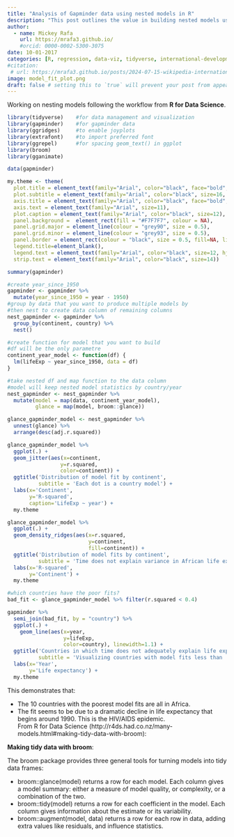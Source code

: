 ```yaml
---
title: "Analysis of Gapminder data using nested models in R"
description: "This post outlines the value in building nested models using the purrr and broom packages"
author:
  - name: Mickey Rafa
    url: https://mrafa3.github.io/
    #orcid: 0000-0002-5300-3075
date: 10-01-2017
categories: [R, regression, data-viz, tidyverse, international-development] # self-defined categories
#citation: 
 # url: https://mrafa3.github.io/posts/2024-07-15-wikipedia-international-mens-soccer/ 
image: model_fit_plot.png
draft: false # setting this to `true` will prevent your post from appearing on your listing page until you're ready!
---
```


Working on nesting models following the workflow from **R for Data Science**.

```r
library(tidyverse)    #for data management and visualization
library(gapminder)    #for gapminder data
library(ggridges)     #to enable joyplots
library(extrafont)    #to import preferred font
library(ggrepel)      #for spacing geom_text() in ggplot
library(broom)
library(gganimate)

data(gapminder)

my.theme <- theme(
  plot.title = element_text(family="Arial", color="black", face="bold", size=18, hjust=0), 
  plot.subtitle = element_text(family="Arial", color="black", size=16, hjust=0), 
  axis.title = element_text(family="Arial", color="black", face="bold", size=12), 
  axis.text = element_text(family="Arial", size=11), 
  plot.caption = element_text(family="Arial", color="black", size=12), 
  panel.background =  element_rect(fill = "#F7F7F7", colour = NA), 
  panel.grid.major = element_line(colour = "grey90", size = 0.5),
  panel.grid.minor = element_line(colour = "grey93", size = 0.5),
  panel.border = element_rect(colour = "black", size = 0.5, fill=NA, linetype = 1),
  legend.title=element_blank(), 
  legend.text = element_text(family="Arial", color="black", size=12, hjust=0),
  strip.text = element_text(family="Arial", color="black", size=14))
```

```r
summary(gapminder)
```

```r
#create year_since_1950
gapminder <- gapminder %>% 
  mutate(year_since_1950 = year - 1950)
#group by data that you want to produce multiple models by
#then nest to create data column of remaining columns
nest_gapminder <- gapminder %>% 
  group_by(continent, country) %>% 
  nest()

#create function for model that you want to build
#df will be the only parametre
continent_year_model <- function(df) {
  lm(lifeExp ~ year_since_1950, data = df)
}

#take nested df and map function to the data column
#model will keep nested model statistics by country/year
nest_gapminder <- nest_gapminder %>% 
  mutate(model = map(data, continent_year_model),
         glance = map(model, broom::glance))

glance_gapminder_model <- nest_gapminder %>% 
  unnest(glance) %>% 
  arrange(desc(adj.r.squared))
```

```r
glance_gapminder_model %>% 
  ggplot(.) + 
  geom_jitter(aes(x=continent,
                 y=r.squared,
                 color=continent)) + 
  ggtitle('Distribution of model fit by continent',
          subtitle = 'Each dot is a country model') + 
  labs(x='Continent',
       y='R-squared',
       caption='LifeExp ~ year') + 
  my.theme
```

```r
glance_gapminder_model %>% 
  ggplot(.) + 
  geom_density_ridges(aes(x=r.squared, 
                          y=continent,
                          fill=continent)) + 
  ggtitle('Distribution of model fits by continent',
          subtitle = 'Time does not explain variance in African life expectancy as strongly as others') + 
  labs(x='R-squared',
       y='Continent') + 
  my.theme
```

```r
#which countries have the poor fits?
bad_fit <- glance_gapminder_model %>% filter(r.squared < 0.4)

gapminder %>% 
  semi_join(bad_fit, by = "country") %>% 
  ggplot(.) + 
    geom_line(aes(x=year, 
                  y=lifeExp, 
                  color=country), linewidth=1.1) + 
  ggtitle('Countries in which time does not adequately explain life expectancy',
          subtitle = 'Visualizing countries with model fits less than .4') + 
  labs(x='Year',
       y='Life expectancy') + 
  my.theme
```

This demonstrates that:  

*  The 10 countries with the poorest model fits are all in Africa.  
*  The fit seems to be due to a dramatic decline in life expectancy that begins around 1990. This is the HIV/AIDS epidemic.  
From R for Data Science (http://r4ds.had.co.nz/many-models.html#making-tidy-data-with-broom):  

**Making tidy data with broom**:  

The broom package provides three general tools for turning models into tidy data frames:  

*  broom::glance(model) returns a row for each model. Each column gives a model summary: either a measure of model quality, or complexity, or a combination of the two.  
*  broom::tidy(model) returns a row for each coefficient in the model. Each column gives information about the estimate or its variability.  
*  broom::augment(model, data) returns a row for each row in data, adding extra values like residuals, and influence statistics.  